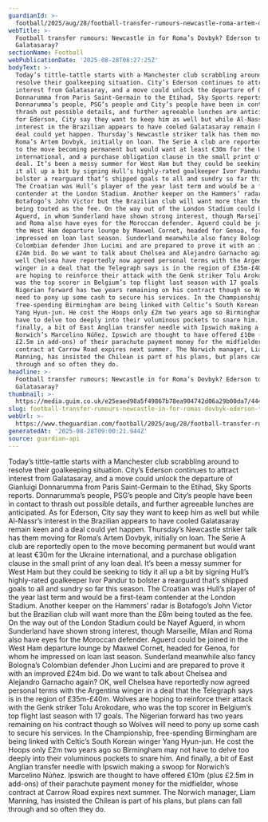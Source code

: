 ```yaml
---
guardianId: >-
  football/2025/aug/28/football-transfer-rumours-newcastle-roma-artem-dovbyk-ederson-galatasaray
webTitle: >-
  Football transfer rumours: Newcastle in for Roma’s Dovbyk? Ederson to
  Galatasaray?
sectionName: Football
webPublicationDate: '2025-08-28T08:27:25Z'
bodyText: >-
  Today’s tittle-tattle starts with a Manchester club scrabbling around to
  resolve their goalkeeping situation. City’s Ederson continues to attract
  interest from Galatasaray, and a move could unlock the departure of Gianluigi
  Donnarumma from Paris Saint-Germain to the Etihad, Sky Sports reports.
  Donnarumma’s people, PSG’s people and City’s people have been in contact to
  thrash out possible details, and further agreeable lunches are anticipated. As
  for Ederson, City say they want to keep him as well but while Al-Nassr’s
  interest in the Brazilian appears to have cooled Galatasaray remain keen and a
  deal could yet happen. Thursday’s Newcastle striker talk has them moving for
  Roma’s Artem Dovbyk, initially on loan. The Serie A club are reportedly open
  to the move becoming permanent but would want at least €30m for the Ukraine
  international, and a purchase obligation clause in the small print of any loan
  deal. It’s been a messy summer for West Ham but they could be seeking to tidy
  it all up a bit by signing Hull’s highly-rated goalkeeper Ivor Pandur to
  bolster a rearguard that’s shipped goals to all and sundry so far this season.
  The Croatian was Hull’s player of the year last term and would be a first-team
  contender at the London Stadium. Another keeper on the Hammers’ radar is
  Botafogo’s John Victor but the Brazilian club will want more than the £6m
  being touted as the fee. On the way out of the London Stadium could be Nayef
  Aguerd, in whom Sunderland have shown strong interest, though Marseille, Milan
  and Roma also have eyes for the Moroccan defender. Aguerd could be joined in
  the West Ham departure lounge by Maxwel Cornet, headed for Genoa, for whom he
  impressed on loan last season. Sunderland meanwhile also fancy Bologna’s
  Colombian defender Jhon Lucimi and are prepared to prove it with an improved
  £24m bid. Do we want to talk about Chelsea and Alejandro Garnacho again? OK,
  well Chelsea have reportedly now agreed personal terms with the Argentina
  winger in a deal that the Telegraph says is in the region of £35m-£40m. Wolves
  are hoping to reinforce their attack with the Genk striker Tolu Arokodare, who
  was the top scorer in Belgium’s top flight last season with 17 goals. The
  Nigerian forward has two years remaining on his contract though so Wolves will
  need to pony up some cash to secure his services. In the Championship,
  free-spending Birmingham are being linked with Celtic’s South Korean winger
  Yang Hyun-jun. He cost the Hoops only £2m two years ago so Birmingham may not
  have to delve too deeply into their voluminous pockets to snare him. And
  finally, a bit of East Anglian transfer needle with Ipswich making a swoop for
  Norwich’s Marcelino Núñez. Ipswich are thought to have offered £10m (plus
  £2.5m in add-ons) of their parachute payment money for the midfielder, whose
  contract at Carrow Road expires next summer. The Norwich manager, Liam
  Manning, has insisted the Chilean is part of his plans, but plans can fall
  through and so often they do.
headline: >-
  Football transfer rumours: Newcastle in for Roma’s Dovbyk? Ederson to
  Galatasaray?
thumbnail: >-
  https://media.guim.co.uk/e25eaed98a5f49867b78ea904742d06a29b00da7/444_113_4285_3430/500.jpg
slug: football-transfer-rumours-newcastle-in-for-romas-dovbyk-ederson-to-galatasaray
webUrl: >-
  https://www.theguardian.com/football/2025/aug/28/football-transfer-rumours-newcastle-roma-artem-dovbyk-ederson-galatasaray
generatedAt: '2025-08-28T09:00:21.944Z'
source: guardian-api
---
```

Today’s tittle-tattle starts with a Manchester club scrabbling around to resolve their goalkeeping situation. City’s Ederson continues to attract interest from Galatasaray, and a move could unlock the departure of Gianluigi Donnarumma from Paris Saint-Germain to the Etihad, Sky Sports reports. Donnarumma’s people, PSG’s people and City’s people have been in contact to thrash out possible details, and further agreeable lunches are anticipated. As for Ederson, City say they want to keep him as well but while Al-Nassr’s interest in the Brazilian appears to have cooled Galatasaray remain keen and a deal could yet happen. Thursday’s Newcastle striker talk has them moving for Roma’s Artem Dovbyk, initially on loan. The Serie A club are reportedly open to the move becoming permanent but would want at least €30m for the Ukraine international, and a purchase obligation clause in the small print of any loan deal. It’s been a messy summer for West Ham but they could be seeking to tidy it all up a bit by signing Hull’s highly-rated goalkeeper Ivor Pandur to bolster a rearguard that’s shipped goals to all and sundry so far this season. The Croatian was Hull’s player of the year last term and would be a first-team contender at the London Stadium. Another keeper on the Hammers’ radar is Botafogo’s John Victor but the Brazilian club will want more than the £6m being touted as the fee. On the way out of the London Stadium could be Nayef Aguerd, in whom Sunderland have shown strong interest, though Marseille, Milan and Roma also have eyes for the Moroccan defender. Aguerd could be joined in the West Ham departure lounge by Maxwel Cornet, headed for Genoa, for whom he impressed on loan last season. Sunderland meanwhile also fancy Bologna’s Colombian defender Jhon Lucimi and are prepared to prove it with an improved £24m bid. Do we want to talk about Chelsea and Alejandro Garnacho again? OK, well Chelsea have reportedly now agreed personal terms with the Argentina winger in a deal that the Telegraph says is in the region of £35m-£40m. Wolves are hoping to reinforce their attack with the Genk striker Tolu Arokodare, who was the top scorer in Belgium’s top flight last season with 17 goals. The Nigerian forward has two years remaining on his contract though so Wolves will need to pony up some cash to secure his services. In the Championship, free-spending Birmingham are being linked with Celtic’s South Korean winger Yang Hyun-jun. He cost the Hoops only £2m two years ago so Birmingham may not have to delve too deeply into their voluminous pockets to snare him. And finally, a bit of East Anglian transfer needle with Ipswich making a swoop for Norwich’s Marcelino Núñez. Ipswich are thought to have offered £10m (plus £2.5m in add-ons) of their parachute payment money for the midfielder, whose contract at Carrow Road expires next summer. The Norwich manager, Liam Manning, has insisted the Chilean is part of his plans, but plans can fall through and so often they do.
